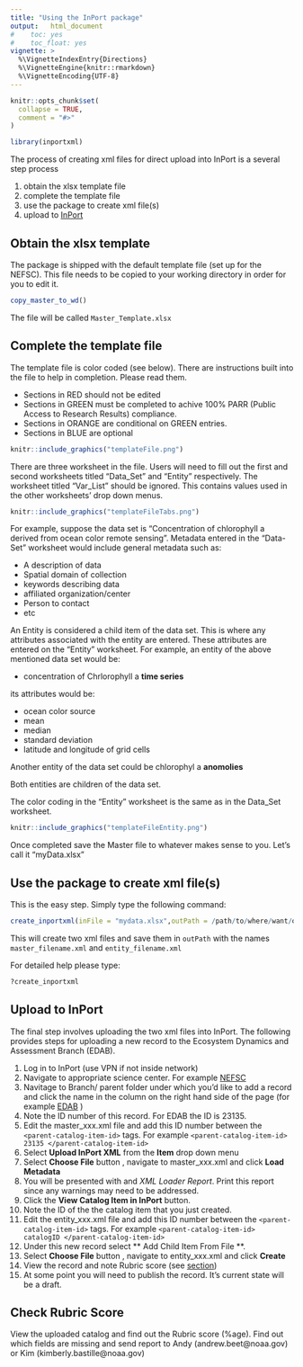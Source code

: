 ```yaml
---
title: "Using the InPort package"
output:   html_document
#    toc: yes
#    toc_float: yes
vignette: >
  %\VignetteIndexEntry{Directions}
  %\VignetteEngine{knitr::rmarkdown}
  %\VignetteEncoding{UTF-8}
---
```


```r
knitr::opts_chunk$set(
  collapse = TRUE,
  comment = "#>"
)
```

```r
library(inportxml)
```

The process of creating xml files for direct upload into InPort is a several step process

1. obtain the xlsx template file
1. complete the template file
1. use the package to create xml file(s)
1. upload to [InPort](https://inport.nmfs.noaa.gov/inport/)

## Obtain the xlsx template
The package is shipped with the default template file (set up for the NEFSC). This file needs to be copied to your working directory in order for you to edit it.

``` r
copy_master_to_wd()
```

The file will be called `Master_Template.xlsx`

## Complete the template file
The template file is color coded (see below).
There are instructions built into the file to help in completion. Please read them.

* Sections in RED should not be edited
* Sections in GREEN must be completed to achive 100% PARR (Public Access to Research Results) compliance.
* Sections in ORANGE are conditional on GREEN entries.
* Sections in BLUE are optional

```r
knitr::include_graphics("templateFile.png")
```


There are three worksheet in the file. Users will need to fill out the first and second worksheets titled "Data_Set" and "Entity" respectively. The worksheet titled "Var_List" should be ignored. This contains values used in the other worksheets' drop down menus.

```r
knitr::include_graphics("templateFileTabs.png")
```

For example, suppose the data set is "Concentration of chlorophyll a derived from ocean color remote sensing". Metadata entered in the "Data-Set" worksheet would include general metadata such as:

* A description of data
* Spatial domain of collection
* keywords describing data
* affiliated organization/center
* Person to contact
* etc

An Entity is considered a child item of the data set. This is where any attributes associated with the entity are entered. These attributes are entered on the "Entity" worksheet. For example, an entity of the above mentioned data set would be:

* concentration of Chrlorophyll a **time series**

its attributes would be:

* ocean color source
* mean 
* median
* standard deviation
* latitude and longitude of grid cells

Another entity of the data set could be chlorophyl a **anomolies**

Both entities are children of the data set.

The color coding in the "Entity" worksheet is the same as in the Data_Set worksheet.

```r
knitr::include_graphics("templateFileEntity.png")
```

Once completed save the Master file to whatever makes sense to you. Let's call it "myData.xlsx"

## Use the package to create xml file(s)

This is the easy step. Simply type the following command:

``` r
create_inportxml(inFile = "mydata.xlsx",outPath = /path/to/where/want/output/saved, outFile = "filename.xml")
```

This will create two xml files and save them in `outPath` with the names `master_filename.xml` and `entity_filename.xml` 

For detailed help please type: 

``` r
?create_inportxml
```

## Upload to InPort

The final step involves uploading the two xml files into InPort. The following provides steps for uploading a new record to the Ecosystem Dynamics and Assessment Branch (EDAB).

1. Log in to InPort (use VPN if not inside network)
1. Navigate to appropriate science center. For example [NEFSC](https://inport.nmfs.noaa.gov/inport/hierarchy/1368)
1. Navitage to Branch/ parent folder under which you'd like to add a record and click the name in the column on the right hand side of the page (for example [EDAB](https://inport.nmfs.noaa.gov/inport/item/23135) )
1. Note the ID number of this record. For EDAB the ID is 23135.
1. Edit the master_xxx.xml file and add this ID number between the ```<parent-catalog-item-id>```
tags. For example ```<parent-catalog-item-id> 23135 </parent-catalog-item-id> ```
1. Select **Upload InPort XML** from the **Item** drop down menu
1. Select **Choose File** button , navigate to master_xxx.xml and click **Load Metadata**
1. You will be presented with and *XML Loader Report*. Print this report since any warnings may need to be addressed.
1. Click the **View Catalog Item in InPort** button.
1. Note the ID of the the catalog item that you just created.
1. Edit the entity_xxx.xml file and add this ID number between the ```<parent-catalog-item-id>```
tags. For example ```<parent-catalog-item-id> catalogID </parent-catalog-item-id> ```
1. Under this new record select ** Add Child Item From File **. 
1. Select **Choose File** button , navigate to entity_xxx.xml and click **Create**
1. View the record and note Rubric score (see [section](#rubricScore))
1. At some point you will need to publish the record. It's current state will be a draft.

## Check Rubric Score {#rubricScore}

View the uploaded catalog and find out the Rubric score (%age). Find out which fields are missing and send report to Andy (andrew.beet@noaa.gov) or Kim (kimberly.bastille@noaa.gov)
